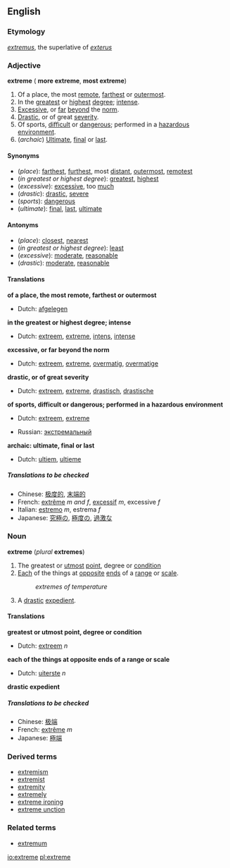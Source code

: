 ==English==
===Etymology===
{{L.}} ''[[extremus]]'', the superlative of ''[[exterus]]''<!--should this be "externus", which means "outside"?-->

===Adjective===
'''extreme''' ({{compar}} '''more extreme''', {{superl}} '''most extreme''')

#Of a place, the most [[remote]], [[farthest]] or [[outermost]].
#In the [[greatest]] or [[highest]] [[degree]]; [[intense]].
#[[Excessive]], or [[far]] [[beyond]] the [[norm]].
#[[Drastic]], or of great [[severity]].
#Of sports, [[difficult]] or [[dangerous]]; performed in a [[hazardous]] [[environment]].
#(''archaic'') [[Ultimate]], [[final]] or [[last]].

====Synonyms====
*(''place''): [[far]]thest, [[furthest]], most [[distant]], [[outermost]], [[remote]]st
*(''in greatest or highest degree''): [[great]]est, [[high]]est
*(''excessive''): [[excessive]], too [[much]]
*(''drastic''): [[drastic]], [[severe]]
*(''sports''): [[dangerous]]
*(''ultimate''): [[final]], [[last]], [[ultimate]]

====Antonyms====
*(''place''): [[close]]st, [[near]]est
*(''in greatest or highest degree''): [[least]]
*(''excessive''): [[moderate]], [[reasonable]]
*(''drastic''): [[moderate]], [[reasonable]]

====Translations====

'''of a place, the most remote, farthest or outermost'''
{{top}}
*Dutch: [[afgelegen]]
{{mid}}
{{bottom}}

'''in the greatest or highest degree; intense'''
{{top}}
*Dutch: [[extreem]], [[extreme]], [[intens]], [[intense]]
{{mid}}
{{bottom}}

'''excessive, or far beyond the norm'''
{{top}}
*Dutch: [[extreem]], [[extreme]], [[overmatig]], [[overmatige]]
{{mid}}
{{bottom}}

'''drastic, or of great severity'''
{{top}}
*Dutch: [[extreem]], [[extreme]], [[drastisch]], [[drastische]]
{{mid}}
{{bottom}}

'''of sports, difficult or dangerous; performed in a hazardous environment'''
{{top}}
*Dutch: [[extreem]], [[extreme]]
{{mid}}
*Russian: [[экстремальный]]
{{bottom}}

'''archaic: ultimate, final or last'''
{{top}}
*Dutch: [[ultiem]], [[ultieme]]
{{mid}}
{{bottom}}

=====Translations to be checked=====
<!--Remove this section once all of the translations below have been moved into the tables above.-->
{{checktrans}}

*Chinese: [[极度的]], [[末端的]]
*French: [[extrême]] ''m and f'', [[excessif]] ''m'', excessive ''f''
*Italian: [[estremo]] ''m'', estrema ''f''
*Japanese: [[究極]]の, [[極度]]の, [[過激]]な

===Noun===
'''extreme''' (''plural'' '''extremes''')

#The greatest or [[utmost]] [[point]], degree or [[condition]]
#[[Each]] of the things at [[opposite]] [[end]]s of a [[range]] or [[scale]].
#:''extremes of temperature''
#A [[drastic]] [[expedient]].

====Translations====
'''greatest or utmost point, degree or condition'''
{{top}}
*Dutch: [[extreem]] ''n''
{{mid}}
{{bottom}}

'''each of the things at opposite ends of a range or scale'''
{{top}}
*Dutch: [[uiterste]] ''n''
{{mid}}
{{bottom}}

'''drastic expedient'''
{{top}}
{{mid}}
{{bottom}}

=====Translations to be checked=====
<!--Remove this section once all of the translations below have been moved into the tables above.-->
{{checktrans}}

*Chinese: [[极端]]
*French: [[extrême]] ''m''
*Japanese: [[極端]]

===Derived terms===
*[[extremism]]
*[[extremist]]
*[[extremity]]
*[[extremely]]
*[[extreme ironing]]
*[[extreme unction]]

===Related terms===
*[[extremum]]

[[io:extreme]]
[[pl:extreme]]